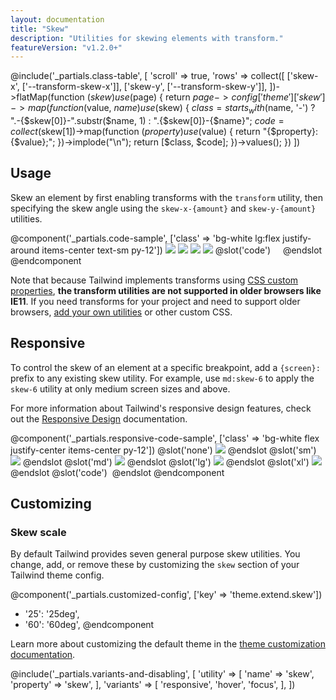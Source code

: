 ```yaml
---
layout: documentation
title: "Skew"
description: "Utilities for skewing elements with transform."
featureVersion: "v1.2.0+"
---
```


@include('_partials.class-table', [
  'scroll' => true,
  'rows' => collect([
    ['skew-x', ['--transform-skew-x']],
    ['skew-y', ['--transform-skew-y']],
  ])->flatMap(function ($skew) use ($page) {
    return $page->config['theme']['skew']->map(function ($value, $name) use ($skew) {
      $class = starts_with($name, '-')
        ? ".-{$skew[0]}-".substr($name, 1)
        : ".{$skew[0]}-{$name}";
      $code = collect($skew[1])->map(function ($property) use ($value) {
        return "{$property}: {$value};";
      })->implode("\n");
      return [$class, $code];
    })->values();
  })
])

## Usage

Skew an element by first enabling transforms with the `transform` utility, then specifying the skew angle using the `skew-x-{amount}` and `skew-y-{amount}` utilities.

@component('_partials.code-sample', ['class' => 'bg-white lg:flex justify-around items-center text-sm py-12'])
<img className="h-16 w-16 rounded transform skew-y-0" src="https://images.unsplash.com/photo-1472099645785-5658abf4ff4e?ixlib=rb-1.2.1&ixid=eyJhcHBfaWQiOjEyMDd9&auto=format&fit=facearea&facepad=2&w=256&h=256&q=80"/>
<img className="h-16 w-16 rounded transform skew-y-3" src="https://images.unsplash.com/photo-1472099645785-5658abf4ff4e?ixlib=rb-1.2.1&ixid=eyJhcHBfaWQiOjEyMDd9&auto=format&fit=facearea&facepad=2&w=256&h=256&q=80"/>
<img className="h-16 w-16 rounded transform skew-y-6" src="https://images.unsplash.com/photo-1472099645785-5658abf4ff4e?ixlib=rb-1.2.1&ixid=eyJhcHBfaWQiOjEyMDd9&auto=format&fit=facearea&facepad=2&w=256&h=256&q=80"/>
<img className="h-16 w-16 rounded transform skew-y-12" src="https://images.unsplash.com/photo-1472099645785-5658abf4ff4e?ixlib=rb-1.2.1&ixid=eyJhcHBfaWQiOjEyMDd9&auto=format&fit=facearea&facepad=2&w=256&h=256&q=80"/>
@slot('code')
<img className="transform skew-y-0 ..."/>
<img className="transform skew-y-3 ..."/>
<img className="transform skew-y-6 ..."/>
<img className="transform skew-y-12 ..."/>
@endslot
@endcomponent

Note that because Tailwind implements transforms using [CSS custom properties](https://developer.mozilla.org/en-US/docs/Web/CSS/Using_CSS_custom_properties), **the transform utilities are not supported in older browsers like IE11**. If you need transforms for your project and need to support older browsers, [add your own utilities](/docs/adding-new-utilities) or other custom CSS.

## Responsive

To control the skew of an element at a specific breakpoint, add a `{screen}:` prefix to any existing skew utility. For example, use `md:skew-6` to apply the `skew-6` utility at only medium screen sizes and above.

For more information about Tailwind's responsive design features, check out the [Responsive Design](/docs/responsive-design) documentation.

@component('_partials.responsive-code-sample', ['class' => 'bg-white flex justify-center items-center py-12'])
@slot('none')
<img className="h-16 w-16 rounded transform skew-y-0" src="https://images.unsplash.com/photo-1472099645785-5658abf4ff4e?ixlib=rb-1.2.1&ixid=eyJhcHBfaWQiOjEyMDd9&auto=format&fit=facearea&facepad=2&w=256&h=256&q=80"/>
@endslot
@slot('sm')
<img className="h-16 w-16 rounded transform skew-y-12" src="https://images.unsplash.com/photo-1472099645785-5658abf4ff4e?ixlib=rb-1.2.1&ixid=eyJhcHBfaWQiOjEyMDd9&auto=format&fit=facearea&facepad=2&w=256&h=256&q=80"/>
@endslot
@slot('md')
<img className="h-16 w-16 rounded transform -skew-y-12" src="https://images.unsplash.com/photo-1472099645785-5658abf4ff4e?ixlib=rb-1.2.1&ixid=eyJhcHBfaWQiOjEyMDd9&auto=format&fit=facearea&facepad=2&w=256&h=256&q=80"/>
@endslot
@slot('lg')
<img className="h-16 w-16 rounded transform skew-x-6" src="https://images.unsplash.com/photo-1472099645785-5658abf4ff4e?ixlib=rb-1.2.1&ixid=eyJhcHBfaWQiOjEyMDd9&auto=format&fit=facearea&facepad=2&w=256&h=256&q=80"/>
@endslot
@slot('xl')
<img className="h-16 w-16 rounded transform -skew-x-6" src="https://images.unsplash.com/photo-1472099645785-5658abf4ff4e?ixlib=rb-1.2.1&ixid=eyJhcHBfaWQiOjEyMDd9&auto=format&fit=facearea&facepad=2&w=256&h=256&q=80"/>
@endslot
@slot('code')
<img className="transform none:skew-y-0 sm:skew-y-12 md:-skew-y-12 lg:skew-x-6 xl:-skew-x-6..."/>
@endslot
@endcomponent

## Customizing

### Skew scale

By default Tailwind provides seven general purpose skew utilities. You change, add, or remove these by customizing the `skew` section of your Tailwind theme config.

@component('_partials.customized-config', ['key' => 'theme.extend.skew'])
+ '25': '25deg',
+ '60': '60deg',
@endcomponent

Learn more about customizing the default theme in the [theme customization documentation](/docs/theme#customizing-the-default-theme).

@include('_partials.variants-and-disabling', [
    'utility' => [
        'name' => 'skew',
        'property' => 'skew',
    ],
    'variants' => [
        'responsive',
        'hover',
        'focus',
    ],
])
